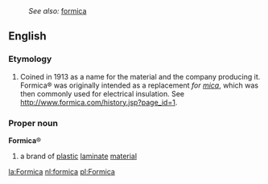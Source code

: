 :''See also:'' [[formica]]
==English==
===Etymology===
# Coined in 1913 as a name for the material and the company producing it.  Formica&reg; was originally intended as a replacement ''for [[mica]]'', which was then commonly used for electrical insulation.  See http://www.formica.com/history.jsp?page_id=1.
===Proper noun===
{{wikipedia}}
'''Formica'''&reg;
#a brand of [[plastic]] [[laminate]] [[material]]

[[la:Formica]]
[[nl:formica]]
[[pl:Formica]]
